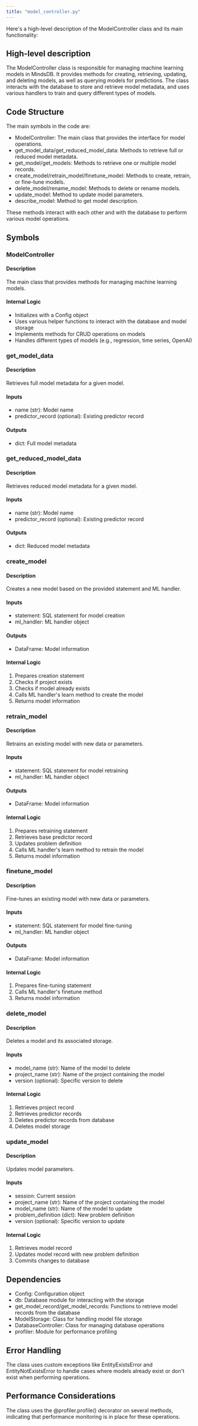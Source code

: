 ```yaml
---
title: "model_controller.py"
---
```


Here's a high-level description of the ModelController class and its main functionality:

## High-level description

The ModelController class is responsible for managing machine learning models in MindsDB. It provides methods for creating, retrieving, updating, and deleting models, as well as querying models for predictions. The class interacts with the database to store and retrieve model metadata, and uses various handlers to train and query different types of models.

## Code Structure

The main symbols in the code are:

- ModelController: The main class that provides the interface for model operations.
- get_model_data/get_reduced_model_data: Methods to retrieve full or reduced model metadata.
- get_model/get_models: Methods to retrieve one or multiple model records.
- create_model/retrain_model/finetune_model: Methods to create, retrain, or fine-tune models.
- delete_model/rename_model: Methods to delete or rename models.
- update_model: Method to update model parameters.
- describe_model: Method to get model description.

These methods interact with each other and with the database to perform various model operations.

## Symbols

### ModelController

#### Description
The main class that provides methods for managing machine learning models.

#### Internal Logic
- Initializes with a Config object
- Uses various helper functions to interact with the database and model storage
- Implements methods for CRUD operations on models
- Handles different types of models (e.g., regression, time series, OpenAI)

### get_model_data

#### Description
Retrieves full model metadata for a given model.

#### Inputs
- name (str): Model name
- predictor_record (optional): Existing predictor record

#### Outputs
- dict: Full model metadata

### get_reduced_model_data

#### Description
Retrieves reduced model metadata for a given model.

#### Inputs
- name (str): Model name
- predictor_record (optional): Existing predictor record

#### Outputs
- dict: Reduced model metadata

### create_model

#### Description
Creates a new model based on the provided statement and ML handler.

#### Inputs
- statement: SQL statement for model creation
- ml_handler: ML handler object

#### Outputs
- DataFrame: Model information

#### Internal Logic
1. Prepares creation statement
2. Checks if project exists
3. Checks if model already exists
4. Calls ML handler's learn method to create the model
5. Returns model information

### retrain_model

#### Description
Retrains an existing model with new data or parameters.

#### Inputs
- statement: SQL statement for model retraining
- ml_handler: ML handler object

#### Outputs
- DataFrame: Model information

#### Internal Logic
1. Prepares retraining statement
2. Retrieves base predictor record
3. Updates problem definition
4. Calls ML handler's learn method to retrain the model
5. Returns model information

### finetune_model

#### Description
Fine-tunes an existing model with new data or parameters.

#### Inputs
- statement: SQL statement for model fine-tuning
- ml_handler: ML handler object

#### Outputs
- DataFrame: Model information

#### Internal Logic
1. Prepares fine-tuning statement
2. Calls ML handler's finetune method
3. Returns model information

### delete_model

#### Description
Deletes a model and its associated storage.

#### Inputs
- model_name (str): Name of the model to delete
- project_name (str): Name of the project containing the model
- version (optional): Specific version to delete

#### Internal Logic
1. Retrieves project record
2. Retrieves predictor records
3. Deletes predictor records from database
4. Deletes model storage

### update_model

#### Description
Updates model parameters.

#### Inputs
- session: Current session
- project_name (str): Name of the project containing the model
- model_name (str): Name of the model to update
- problem_definition (dict): New problem definition
- version (optional): Specific version to update

#### Internal Logic
1. Retrieves model record
2. Updates model record with new problem definition
3. Commits changes to database

## Dependencies
- Config: Configuration object
- db: Database module for interacting with the storage
- get_model_record/get_model_records: Functions to retrieve model records from the database
- ModelStorage: Class for handling model file storage
- DatabaseController: Class for managing database operations
- profiler: Module for performance profiling

## Error Handling
The class uses custom exceptions like EntityExistsError and EntityNotExistsError to handle cases where models already exist or don't exist when performing operations.

## Performance Considerations
The class uses the @profiler.profile() decorator on several methods, indicating that performance monitoring is in place for these operations.
